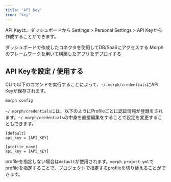 ```yaml
---
title: 'API Key'
icon: "key"
---
```


API Keyは、ダッシュボードから Settings > Personal Settings > API Keyから作成することができます。

<CardGroup cols={2}>
    <Card title="コネクタを使用する" icon="square-1" href="/docs/ja/develop/guides/integration">
        ダッシュボードで作成したコネクタを使用してDB/SaaSにアクセスする
    </Card>
    <Card title="Deploy" icon="square-2" href="/docs/ja/deploy/quickstart">
        Morphのフレームワークを用いて構築したアプリをデプロイする
    </Card>
</CardGroup>


## API Keyを設定 / 使用する

CLIで以下のコマンドを実行することによって、`~/.morph/credentials`にAPI Keyが保存されます。

```bash Shell
morph config
```

`~/.morph/credentials`には、以下のようにProfileごとに認証情報が登録をされます。`~/.morph/credentials`の中身を直接編集をすることで設定を変更することもできます。

```
[default]
api_key = [API_KEY]

[profile_name]
api_key = [API_KEY]
```

<Tip>profileを指定しない場合は`default`が使用されます。`morph_project.yml`でprofileを指定することで、プロジェクトで指定するprofileを切り替えることができます。</Tip>